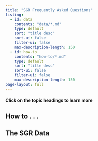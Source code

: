 ```yaml
---
title: "SGR Frequently Asked Questions"
listing:
  - id: data
    contents: "data/*.md"
    type: default
    sort: "title desc"
    sort-ui: false
    filter-ui: false
    max-description-length: 150
  - id: how-to
    contents: "how-to/*.md"
    type: default
    sort: "title desc"
    sort-ui: false
    filter-ui: false
    max-description-length: 150
page-layout: full
---
```


#### Click on the topic headings to learn more

## How to . . .

:::{#how-to}
:::

## The SGR Data

:::{#data}
:::
